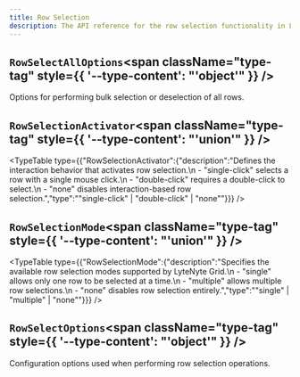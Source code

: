 ```yaml
---
title: Row Selection
description: The API reference for the row selection functionality in LyteNyte Grid.
---
```

## `RowSelectAllOptions`<span className="type-tag" style={{ '--type-content': "'object'" }} />

Options for performing bulk selection or deselection of all rows.
<AutoTypeTable path="../packages/commercial-lytenyte-pro/src/+types.ts" name="RowSelectAllOptions" />

## `RowSelectionActivator`<span className="type-tag" style={{ '--type-content': "'union'" }} />

<TypeTable type={{"RowSelectionActivator":{"description":"Defines the interaction behavior that activates row selection.\n  - \"single-click\" selects a row with a single mouse click.\n  - \"double-click\" requires a double-click to select.\n  - \"none\" disables interaction-based row selection.","type":"\"single-click\" | \"double-click\" | \"none\""}}} />

## `RowSelectionMode`<span className="type-tag" style={{ '--type-content': "'union'" }} />

<TypeTable type={{"RowSelectionMode":{"description":"Specifies the available row selection modes supported by LyteNyte Grid.\n  - \"single\" allows only one row to be selected at a time.\n  - \"multiple\" allows multiple row selections.\n  - \"none\" disables row selection entirely.","type":"\"single\" | \"multiple\" | \"none\""}}} />

## `RowSelectOptions`<span className="type-tag" style={{ '--type-content': "'object'" }} />

Configuration options used when performing row selection operations.
<AutoTypeTable path="../packages/commercial-lytenyte-pro/src/+types.ts" name="RowSelectOptions" />
